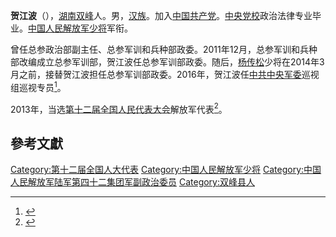 '''贺江波'''（{{bd|1954年|11月|}}），[[湖南|湖南]][[双峰|双峰]]人。男，[[汉族|汉族]]。加入[[中国共产党|中国共产党]]。[[中央党校|中央党校]]政治法律专业毕业。[[中国人民解放军少将|中国人民解放军少将]]军衔。

曾任总参政治部副主任、总参军训和兵种部政委。2011年12月，总参军训和兵种部改编成立总参军训部，贺江波任总参军训部政委。随后，[[杨传松|杨传松]]少将在2014年3月之前，接替贺江波担任总参军训部政委。2016年，贺江波任[[中共中央军委|中共中央军委]]巡视组巡视专员<ref>{{cite news|title=贺江波少将出任中央军委巡视组巡视专员|url=http://www.thepaper.cn/newsDetail_forward_1443484|accessdate=2016-03-18|newspaper=澎湃新闻|archive-date=2017-04-13|archive-url=https://web.archive.org/web/20170413232459/http://www.thepaper.cn/newsDetail_forward_1443484|dead-url=no}}</ref>。

2013年，当选[[第十二届全国人民代表大会|第十二届全国人民代表大会]]解放军代表<ref>{{cite news|title=全国人大代表信息-贺江波|url=http://210.82.31.1:8084/delegate/viewDelegate.action?dbid=122924|accessdate=2013-04-05|newspaper=全国人大网|archive-url=https://web.archive.org/web/20160329054853/http://www.npc.gov.cn/delegate/viewDelegate.action?dbid=122924|archive-date=2016-03-29|dead-url=yes}}</ref>。

==參考文獻==
{{reflist}}
{{中国政治人物小作品}}

[[Category:第十二届全国人大代表|Category:第十二届全国人大代表]]
[[Category:中国人民解放军少将|Category:中国人民解放军少将]]
[[Category:中国人民解放军陆军第四十二集团军副政治委员|Category:中国人民解放军陆军第四十二集团军副政治委员]]
[[Category:双峰县人|Category:双峰县人]]